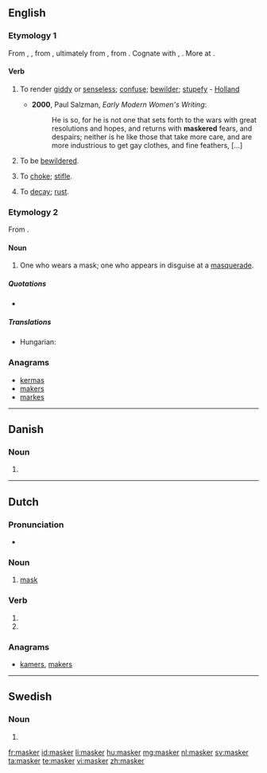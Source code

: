 ==English==

===Etymology 1===
From {{etyl|enm|en}} {{term/t|enm|*maskeren}}, {{term|malskren|lang=enm}} {{gloss|"to bewilder"; compare {{etyl|enm|-}} {{term|bimalscren||to bewitch|lang=enm}}}}, from {{etyl|ang|en}} {{term/t|ang|*malscrian}} {{gloss|attested in derivative {{term|malscrung||enchantment, charm|lang=ang}}}}, ultimately from {{etyl|gem-pro|en}} {{term/t|gem-pro|*malskaz||haughty}}, from {{etyl|ine-pro|en}} {{term/t|ine-pro|*(s)mel-||to beat, crush, grind}}. Cognate with {{etyl|dum|-}} {{term|malsch||headstrong, zealous|lang=dum}}, {{etyl|got|-}} {{term|||tr=malsks|foolish|lang=got}}. More at {{l|en|mask}}. {{rfscript|got}}

====Verb====
{{en-verb}}

# {{context|transitive|now|_|chiefly|_|dialectal|lang=en}} To render [[giddy]] or [[senseless]]; [[confuse]]; [[bewilder]]; [[stupefy]] - [[Holland]]
#*'''2000''', Paul Salzman, ''Early Modern Women's Writing'':
#*: He is so, for he is not one that sets forth to the wars with great resolutions and hopes, and returns with '''maskered''' fears, and despairs; neither is he like those that take more care, and are more industrious to get gay clothes, and fine feathers, [...]
# {{context|intransitive|now|_|chiefly|_|dialectal|lang=en}} To be [[bewildered]].
# {{context|transitive|now|_|chiefly|_|dialectal|lang=en}} To [[choke]]; [[stifle]].
# {{context|transitive|now|_|chiefly|_|dialectal|lang=en}} To [[decay]]; [[rust]].

===Etymology 2===
From {{suffix|mask|er}}.

====Noun====
{{en-noun}}

# One who wears a mask; one who appears in disguise at a [[masquerade]].

=====Quotations=====
* {{seeCites}}

=====Translations=====
{{trans-top|one who wears a mask}}
* Hungarian: {{t+|hu|álarcos}}
{{trans-mid}}
{{trans-bottom}}

===Anagrams===
* [[kermas#English|kermas]]
* [[makers#English|makers]]
* [[markes#English|markes]]

----

==Danish==

===Noun===
{{head|da|noun form|g=c}}

# {{form of|plural indefinite|maske|lang=da}}

----

==Dutch==

===Pronunciation===
* {{audio|Nl-masker.ogg|Audio}}

===Noun===
{{nl-noun|n|maskers|maskertje}}

# [[mask]]

===Verb===
{{head|nl}}

# {{nl-verb form of|p=1|n=sg|t=pres|m=ind|maskeren}}
# {{nl-verb form of|m=imp|maskeren}}

===Anagrams===
* [[kamers#Dutch|kamers]], [[makers#Dutch|makers]]

----

==Swedish==

===Noun===
{{head|sv|noun form}}

# {{sv-noun-form-indef-pl|mask}}

[[fr:masker]]
[[id:masker]]
[[li:masker]]
[[hu:masker]]
[[mg:masker]]
[[nl:masker]]
[[sv:masker]]
[[ta:masker]]
[[te:masker]]
[[vi:masker]]
[[zh:masker]]
